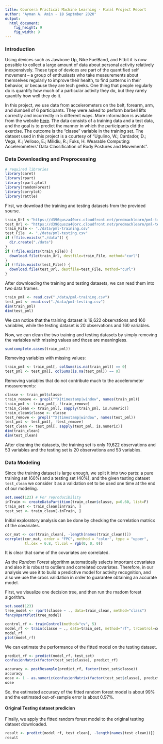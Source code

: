 ---
title: Coursera Practical Machine Learning - Final Project Report
author: "Ayman A. Amin - 18 Septmber 2020"
output:
  html_document:
    fig_height: 9
    fig_width: 9
---

### Introduction  
Using devices such as Jawbone Up, Nike FuelBand, and Fitbit it is now possible to collect a large amount of data about personal activity relatively inexpensively. These type of devices are part of the quantified self movement – a group of enthusiasts who take measurements about themselves regularly to improve their health, to find patterns in their behavior, or because they are tech geeks. One thing that people regularly do is quantify how much of a particular activity they do, but they rarely quantify how well they do it. 

In this project, we use data from accelerometers on the belt, forearm, arm, and dumbell of 6 participants. They were asked to perform barbell lifts correctly and incorrectly in 5 different ways. More information is available from the website [here](http://groupware.les.inf.puc-rio.br/har). 
The data consists of a training data and a test data, and the goal is to predict the manner in which the participants did the exercise. The outcome is the “classe” variable in the training set. 
The dataset used in this project is a courtesy of “Ugulino, W.; Cardador, D.; Vega, K.; Velloso, E.; Milidiu, R.; Fuks, H. Wearable Computing: Accelerometers’ Data Classification of Body Postures and Movements”.

  

### Data Downloading and Preprocessing  
```{r, cache = F, message=FALSE}
# required libraries
library(caret)
library(rpart)
library(rpart.plot)
library(randomForest)
library(corrplot)
library(rattle)
```

First, we download the training and testing datasets from the provided sourse.

```{r, cache = T}
train_Url <-"https://d396qusza40orc.cloudfront.net/predmachlearn/pml-training.csv"
test_Url <- "https://d396qusza40orc.cloudfront.net/predmachlearn/pml-testing.csv"
train_File <- "./data/pml-training.csv"
test_File  <- "./data/pml-testing.csv"
if (!file.exists("./data")) {
  dir.create("./data")
}
if (!file.exists(train_File)) {
  download.file(train_Url, destfile=train_File, method="curl")
}
if (!file.exists(test_File)) {
  download.file(test_Url, destfile=test_File, method="curl")
}
```  

After downloading the training and testing datasets, we can read them into two data frames.  

```{r, cache = T}
train_pml <- read.csv("./data/pml-training.csv")
test_pml <- read.csv("./data/pml-testing.csv")
dim(train_pml)
dim(test_pml)
```
We can notice that the training dataset is 19,622 observations and 160 variables, while the testing dataset is 20 observations and 160 variables.



Now, we can clean the two training and testing datasets by simply removing the variables with missing values and those are meaningless.

```{r, cache = T}
sum(complete.cases(train_pml))
```

Removing variables with missing values:
```{r, cache = T}
train_pml <- train_pml[, colSums(is.na(train_pml)) == 0] 
test_pml <- test_pml[, colSums(is.na(test_pml)) == 0] 
```  
Removing variables that do not contribute much to the accelerometer measurements:
```{r, cache = T}
classe <- train_pml$classe
train_remove <- grepl("^X|timestamp|window", names(train_pml))
train_pml <- train_pml[, !train_remove]
train_clean <- train_pml[, sapply(train_pml, is.numeric)]
train_clean$classe <- classe
test_remove <- grepl("^X|timestamp|window", names(test_pml))
test_pml <- test_pml[, !test_remove]
test_clean <- test_pml[, sapply(test_pml, is.numeric)]
dim(train_clean)
dim(test_clean)
```

After cleaning the datasets, the training set is only 19,622 observations and 53 variables and the testing set is 20 observations and 53 variables. 


### Data Modeling
Since the training dataset is large enough, we split it into two parts:  a pure training set (60%) and a testing set (40%), and the given testing dataset `test_clean` we consider it as a validation set to be used one time at the end of our modeling.   


```{r, cache = T}
set.seed(123) # For reproducibility
inTrain <- createDataPartition(train_clean$classe, p=0.60, list=F)
train_set <- train_clean[inTrain, ]
test_set <- train_clean[-inTrain, ]
```

Initial exploratory analysis can be done by checking the correlation matricx of the covariates.

```{r, cache = F}
cor_mat <- cor(train_clean[, -length(names(train_clean))])
corrplot(cor_mat, order = "FPC", method = "color", type = "upper", 
         tl.cex = 0.8, tl.col = rgb(0, 0, 0))
```

It is clear that some of the covariates are correlated.

As the _Random Forest_ algorithm automatically selects important covariates and also it is robust to outliers and correlated covariates. Therefore, in our analysis we use it to build a predictive model for activity recognition, and also we use the cross validation in order to guarantee obtaining an accurate model.   


First, we visualize one decision tree, and then run the rnadom forest algorithm.

```{r, cache = F}
set.seed(123)
tree_model <- rpart(classe ~ ., data=train_clean, method="class")
fancyRpartPlot(tree_model)
```


  
```{r, cache = F}
control_rf <- trainControl(method="cv", 5)
model_rf <- train(classe ~ ., data=train_set, method="rf", trControl=control_rf, ntree=25)
model_rf
plot(model_rf)

```

We can estimate the performance of the fitted model on the testing dataset.  
```{r, cache = T}
predict_rf <- predict(model_rf, test_set)
confusionMatrix(factor(test_set$classe), predict_rf)
```
```{r, cache = T}
accuracy <- postResample(predict_rf, factor(test_set$classe))
accuracy
oose <- 1 - as.numeric(confusionMatrix(factor(test_set$classe), predict_rf)$overall[1])
oose
```
So, the estimated accuracy of the fitted random forest model is about 99% and the estimated out-of-sample error is about 0.97%.


#### Original Testing dataset predicion

Finally, we apply the fitted random forest model to the original testing dataset downloaded.  
```{r, cache = T}
result <- predict(model_rf, test_clean[, -length(names(test_clean))])
result
```  
